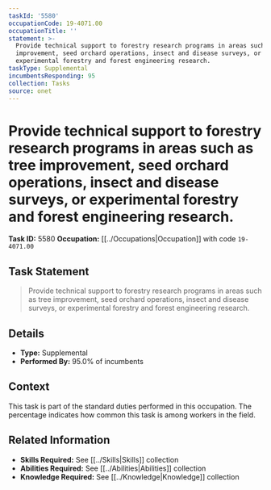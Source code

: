 ```yaml
---
taskId: '5580'
occupationCode: 19-4071.00
occupationTitle: ''
statement: >-
  Provide technical support to forestry research programs in areas such as tree
  improvement, seed orchard operations, insect and disease surveys, or
  experimental forestry and forest engineering research.
taskType: Supplemental
incumbentsResponding: 95
collection: Tasks
source: onet
---
```

# Provide technical support to forestry research programs in areas such as tree improvement, seed orchard operations, insect and disease surveys, or experimental forestry and forest engineering research.

**Task ID:** 5580
**Occupation:** [[../Occupations|Occupation]] with code `19-4071.00`

## Task Statement

> Provide technical support to forestry research programs in areas such as tree improvement, seed orchard operations, insect and disease surveys, or experimental forestry and forest engineering research.

## Details

- **Type:** Supplemental
- **Performed By:** 95.0% of incumbents

## Context

This task is part of the standard duties performed in this occupation. The percentage indicates how common this task is among workers in the field.

## Related Information

- **Skills Required:** See [[../Skills|Skills]] collection
- **Abilities Required:** See [[../Abilities|Abilities]] collection
- **Knowledge Required:** See [[../Knowledge|Knowledge]] collection
